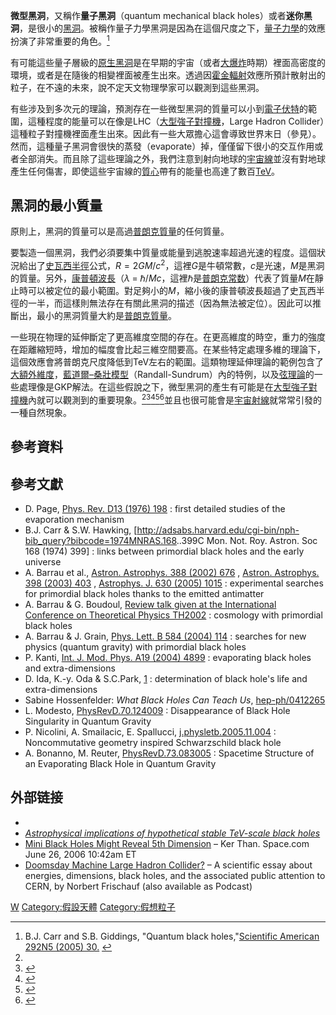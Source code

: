 '''微型黑洞'''，又稱作'''量子黑洞'''（quantum mechanical black holes）或者'''迷你黑洞'''，是很小的[[黑洞|黑洞]]。被稱作量子力學黑洞是因為在這個尺度之下，[[量子力學|量子力學]]的效應扮演了非常重要的角色。<ref name="carr">B.J. Carr and S.B. Giddings, "Quantum black holes,"[http://www.sciam.com/article.cfm?id=quantum-black-holes Scientific American 292N5 (2005) 30.] {{Wayback|url=http://www.sciam.com/article.cfm?id=quantum-black-holes |date=20200612195230 }}</ref>

有可能這些量子層級的[[原生黑洞|原生黑洞]]是在早期的宇宙（或者[[大爆炸|大爆炸]]時期）裡面高密度的環境，或者是在隨後的相變裡面被產生出來。透過因[[霍金輻射|霍金輻射]]效應所預計散射出的粒子，在不遠的未來，說不定天文物理學家可以觀測到這些黑洞。

有些涉及到多次元的理論，預測存在一些微型黑洞的質量可以小到[[電子伏特|電子伏特]]的範圍，這種程度的能量可以在像是LHC（[[大型強子對撞機|大型強子對撞機]]，Large Hadron Collider）這種粒子對撞機裡面產生出來。因此有一些大眾擔心這會導致世界末日（參見{{tsl|en|Safety of particle collisions at the Large Hadron Collider|大型强子对撞机粒子对撞实验的安全性}}）。然而，這種量子黑洞會很快的蒸發（evaporate）掉，僅僅留下很小的交互作用或者全部消失。而且除了這些理論之外，我們注意到射向地球的[[宇宙線|宇宙線]]並沒有對地球產生任何傷害，即使這些宇宙線的[[質心|質心]]帶有的能量也高達了數百[[電子伏特|TeV]]。

==黑洞的最小質量==

原則上，黑洞的質量可以是高過[[普朗克質量|普朗克質量]]的任何質量。

要製造一個黑洞，我們必須要集中質量或能量到逃脫速率超過光速的程度。這個狀況給出了[[史瓦西半徑|史瓦西半徑]]公式，<math>R = 2GM/c^2</math>，這裡''G''是牛頓常數，''c''是光速，''M''是黑洞的質量。另外，[[康普頓波長|康普頓波長]]（<math>\scriptstyle{\lambda \; = \; \hbar/Mc} </math>，這裡<math>\scriptstyle{\hbar}</math>是[[普朗克常数|普朗克常数]]）代表了質量''M''在靜止時可以被定位的最小範圍。對足夠小的''M''，縮小後的康普頓波長超過了史瓦西半徑的一半，而這樣則無法存在有關此黑洞的描述（因為無法被定位）。因此可以推斷出，最小的黑洞質量大約是[[普朗克質量|普朗克質量]]。

一些現在物理的延伸斷定了更高維度空間的存在。在更高維度的時空，重力的強度在距離縮短時，增加的幅度會比起三維空間要高。在某些特定處理多維的理論下，這個效應會將普朗克尺度降低到TeV左右的範圍。這類物理延伸理論的範例包含了[[大額外維度|大額外維度]]，[[藍道爾–桑壯模型|藍道爾–桑壯模型]]（Randall-Sundrum）內的特例，以及[[弦理論|弦理論]]的一些處理像是GKP解法。在這些假說之下，微型黑洞的產生有可能是在[[大型強子對撞機|大型強子對撞機]]內就可以觀測到的重要現象。<ref name="carr"/><ref name="giddings">{{Cite journal |first=S. B. |last=Giddings |lastauthoramp=yes |first2=S. D. |last2=Thomas |year=2002 |title=High-energy colliders as black hole factories: The End of short distance physics |journal=Phys. Rev. D |volume=65 |issue=5 |pages=056010 |doi=10.1103/PhysRevD.65.056010 |id= |arxiv=hep-ph/0106219|bibcode = 2002PhRvD..65e6010G }}</ref><ref name="dimopoulos">{{Cite journal |last=Dimopoulos |first=S. |last2=Landsberg |first2=G. L. |year=2001 |title=Black Holes at the Large Hadron Collider |journal=Phys. Rev. Lett. |pmid=11690198 |volume=87 |issue=16 |pages=161602 |doi= 10.1103/PhysRevLett.87.161602|id= |arxiv=hep-ph/0106295 |bibcode=2001PhRvL..87p1602D}}</ref><ref name="NYT">{{cite news |url=http://www.nytimes.com/2001/09/11/science/physicists-strive-to-build-a-black-hole.html |title=Physicists Strive to Build A Black Hole |newspaper=The New York Times |first=George |last=Johnson |date=September 11, 2001 |accessdate=2010-05-12 |archive-date=2022-04-20 |archive-url=https://web.archive.org/web/20220420023748/http://www.nytimes.com/2001/09/11/science/physicists-strive-to-build-a-black-hole.html }}</ref><ref name="courier">{{cite web |url=http://cerncourier.com/cws/article/cern/29199 |work=CERN courier |title=The case for mini black holes |date=Nov 2004 |access-date=2011-07-21 |archive-date=2011-05-20 |archive-url=https://web.archive.org/web/20110520115337/http://cerncourier.com/cws/article/cern/29199 |dead-url=no }}</ref>並且也很可能會是[[宇宙射線|宇宙射線]]就常常引發的一種自然現象。

==參考資料==
{{refList}}

==參考文獻==
{{refbegin|2}}
* D. Page, [http://prola.aps.org/abstract/PRD/v13/i2/p198_1 Phys. Rev. D13 (1976) 198] : first detailed studies of the evaporation mechanism
* B.J. Carr & S.W. Hawking, [http://adsabs.harvard.edu/cgi-bin/nph-bib_query?bibcode=1974MNRAS.168..399C  Mon. Not. Roy. Astron. Soc 168 (1974) 399] {{Wayback|url=http://adsabs.harvard.edu/cgi-bin/nph-bib_query?bibcode=1974MNRAS.168..399C |date=20160613034655 }} : links between primordial black holes and the early universe
* A. Barrau et al., [http://arxiv.org/abs/astro-ph/0112486 Astron. Astrophys. 388 (2002) 676] {{Wayback|url=http://arxiv.org/abs/astro-ph/0112486 |date=20151105184710 }} , [http://arxiv.org/abs/astro-ph/0207395 Astron. Astrophys. 398 (2003) 403] {{Wayback|url=http://arxiv.org/abs/astro-ph/0207395 |date=20151105184710 }} , [http://arxiv.org/abs/astro-ph/0505436 Astrophys. J. 630 (2005) 1015] {{Wayback|url=http://arxiv.org/abs/astro-ph/0505436 |date=20161221031923 }} : experimental searches for primordial black holes thanks to the emitted antimatter
* A. Barrau & G. Boudoul, [http://arxiv.org/abs/astro-ph/0212225 Review talk given at the International Conference on Theoretical Physics TH2002] {{Wayback|url=http://arxiv.org/abs/astro-ph/0212225 |date=20200801142605 }} : cosmology with primordial black holes
* A. Barrau & J. Grain, [http://arxiv.org/abs/hep-ph/0311238 Phys. Lett. B 584 (2004) 114] {{Wayback|url=http://arxiv.org/abs/hep-ph/0311238 |date=20161221085950 }} : searches for new physics (quantum gravity) with primordial black holes
* P. Kanti, [http://arxiv.org/abs/hep-ph/0402168 Int. J. Mod. Phys. A19 (2004) 4899] {{Wayback|url=http://arxiv.org/abs/hep-ph/0402168 |date=20200801140339 }} : evaporating black holes and extra-dimensions
* D. Ida, K.-y. Oda & S.C.Park, [http://arxiv.org/abs/hep-th/0602188] {{Wayback|url=http://arxiv.org/abs/hep-th/0602188 |date=20220121232252 }}: determination of black hole's life and extra-dimensions
* Sabine Hossenfelder: ''What Black Holes Can Teach Us'', [http://www.arxiv.org/abs/hep-ph/0412265 hep-ph/0412265] {{Wayback|url=http://www.arxiv.org/abs/hep-ph/0412265 |date=20211120144746 }}
* L. Modesto, [http://arxiv.org/abs/gr-qc/0407097 PhysRevD.70.124009 ] {{Wayback|url=http://arxiv.org/abs/gr-qc/0407097 |date=20220122152129 }}: Disappearance of Black Hole Singularity in Quantum Gravity
* P. Nicolini, A. Smailacic, E. Spallucci, [http://arxiv.org/abs/gr-qc/0510112 j.physletb.2005.11.004] {{Wayback|url=http://arxiv.org/abs/gr-qc/0510112 |date=20220615040842 }}: Noncommutative geometry inspired Schwarzschild black hole
* A. Bonanno, M. Reuter, [http://arxiv.org/abs/hep-th/0602159 PhysRevD.73.083005] {{Wayback|url=http://arxiv.org/abs/hep-th/0602159 |date=20220310102011 }}: Spacetime Structure of an Evaporating Black Hole in Quantum Gravity
{{refend}}

==外部链接==
* {{Britannica|383975|Mini black hole (physics)}}
* ''[https://arxiv.org/abs/0806.3381 Astrophysical implications of hypothetical stable TeV-scale black holes] {{Wayback|url=https://arxiv.org/abs/0806.3381 |date=20220322111251 }}''
* [https://www.space.com/2535-mini-black-holes-reveal-5th-dimension.html Mini Black Holes Might Reveal 5th Dimension] {{Wayback|url=https://www.space.com/2535-mini-black-holes-reveal-5th-dimension.html |date=20210828030120 }} – Ker Than. Space.com June 26, 2006 10:42am ET
* [https://web.archive.org/web/20100314064756/http://www.ostina.org/content/view/3547/1077 Doomsday Machine Large Hadron Collider?] – A scientific essay about energies, dimensions, black holes, and the associated public attention to CERN, by Norbert Frischauf (also available as Podcast)

{{黑洞}}
{{世界末日}}

[[Category:黑洞|W]]
[[Category:假設天體|Category:假設天體]]
[[Category:假想粒子|Category:假想粒子]]